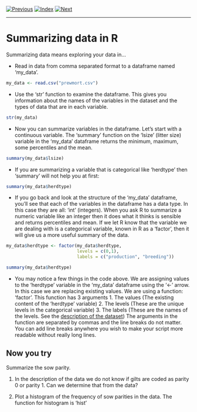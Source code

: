 [![Previous](../../img/previous.png)](lesson3_2.html)
[![Index](../../img/home.png)](../../index.html)
[![Next](../../img/next.png)](lesson4_2.html)

---

# Summarizing data in R

Summarizing data means exploring your data in...

* Read in data from comma separated format to a dataframe named
  'my_data'.

```r

my_data <- read.csv("prewmort.csv")

```

* Use the 'str' function to examine the dataframe. This gives you
  information about the names of the variables in the dataset and the
  types of data that are in each variable.

```r

str(my_data)

```

* Now you can summarize variables in the dataframe. Let's start with a
  continuous variable. The 'summary' function on the 'lsize' (litter
  size) variable in the 'my_data' dataframe returns the minimum,
  maximum, some percentiles and the mean.

```r

summary(my_data$lsize)

```

* If you are summarizing a variable that is categorical like
'herdtype' then 'summary' will not help you at first:

```r
summary(my_data$herdtype)
```

* If you go back and look at the structure of the 'my_data' dataframe,
you'll see that each of the variables in the dataframe has a
data type. In this case they are all: 'int' (integers). When you ask R
to summarize a numeric variable like an integer then it does what it
thinks is sensible and returns percentiles and mean. If we let R know
that the variable we are dealing with is a categorical variable, known
in R as a 'factor', then it will give us a more useful summary of the
data.

```r

my_data$herdtype <- factor(my_data$herdtype,
                           levels = c(0,1),
                           labels = c("production", "breeding"))

summary(my_data$herdtype)

```

* You may notice a few things in the code above. We are assigning
  values to the 'herdtype' variable in the 'my_data' dataframe using
  the '<-' arrow. In this case we are replacing existing values. We
  are using a function: 'factor'. This function has 3 arguments
	  1. The values (The existing content of the 'herdtype' variable)
	  2. The levels (These are the unique levels in the categorical
         variable)
	  3. The labels (These are the names of the levels. See the
  [description of the dataset](../../about_datasets.html))
  The arguments in the function are separated by commas and the line
  breaks do not matter. You can add line breaks anywhere you wish to
  make your script more readable without really long lines.


## Now you try

Summarize the sow parity.

1. In the description of the data we do not know if gilts are coded as
   parity 0 or parity 1. Can we determine that from the data?

2. Plot a histogram of the frequency of sow parities in the data. The
   function for histogram is 'hist'
